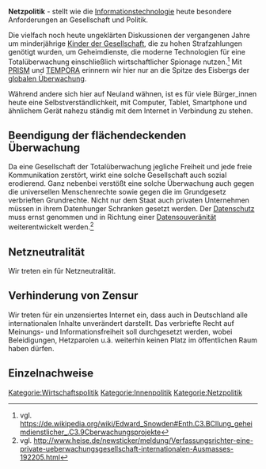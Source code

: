 '''Netzpolitik''' - stellt wie die [[Informationstechnologie]] heute besondere Anforderungen an Gesellschaft und Politik. 

Die vielfach noch heute ungeklärten Diskussionen der vergangenen Jahre um minderjährige [[Kinder der Gesellschaft]], die zu hohen Strafzahlungen genötigt wurden, um Geheimdienste, die moderne Technologien für eine Totalüberwachung einschließlich wirtschaftlicher Spionage nutzen.<ref>vgl. https://de.wikipedia.org/wiki/Edward_Snowden#Enth.C3.BCllung_geheimdienstlicher_.C3.9Cberwachungsprojekte</ref> Mit [https://de.wikipedia.org/wiki/PRISM PRISM] und [https://de.wikipedia.org/wiki/Tempora TEMPORA] erinnern wir hier nur an die Spitze des Eisbergs der [https://de.wikipedia.org/wiki/Globale_%C3%9Cberwachungs-_und_Spionageaff%C3%A4re globalen Überwachung].

Während andere sich hier auf Neuland wähnen, ist es für viele Bürger_innen heute eine Selbstverständlichkeit, mit Computer, Tablet, Smartphone und ähnlichem Gerät nahezu ständig mit dem Internet in Verbindung zu stehen.

== Beendigung der flächendeckenden Überwachung ==
Da eine Gesellschaft der Totalüberwachung jegliche Freiheit und jede freie Kommunikation zerstört, wirkt eine solche Gesellschaft auch sozial erodierend. Ganz nebenbei verstößt eine solche Überwachung auch gegen die universellen Menschenrechte sowie gegen die im Grundgesetz verbrieften Grundrechte. 
Nicht nur dem Staat auch privaten Unternehmen müssen in ihrem Datenhunger Schranken gesetzt werden. Der [[Datenschutz]] muss ernst genommen und in Richtung einer [[Datensouveränität]] weiterentwickelt werden.<ref>vgl. http://www.heise.de/newsticker/meldung/Verfassungsrichter-eine-private-ueberwachungsgesellschaft-internationalen-Ausmasses-192205.html</ref>

== Netzneutralität ==
Wir treten ein für Netzneutralität.

== Verhinderung von Zensur ==
Wir treten für ein unzensiertes Internet ein, dass auch in Deutschland alle internationalen Inhalte unverändert darstellt. Das verbriefte Recht auf Meinungs- und Informationsfreiheit soll durchgesetzt werden, wobei Beleidigungen, Hetzparolen u.ä. weiterhin keinen Platz im öffentlichen Raum haben dürfen.

== Einzelnachweise ==
<references />

[[Kategorie:Wirtschaftspolitik]]
[[Kategorie:Innenpolitik]]
[[Kategorie:Netzpolitik]]